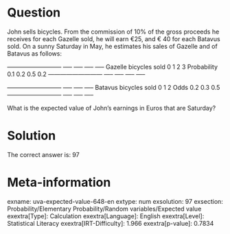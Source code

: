 Question
========

John sells bicycles. From the commission of 10% of the gross proceeds he receives for each Gazelle sold, he will earn €25, and € 40 for each Batavus sold. On a sunny Saturday in May, he estimates his sales of Gazelle and of Batavus as follows:

  --------------------------- ----- ----- ----- ----- Gazelle bicycles sold 0 1 2 3 Probability 0.1 0.2 0.5 0.2 --------------------------- ----- ----- ----- -----

  --------------------------- ----- ----- ----- Batavus bicycles sold 0 1 2 Odds 0.2 0.3 0.5 --------------------------- ----- ----- -----

What is the expected value of John's earnings in Euros that are Saturday?

Solution
========

The correct answer is: 97

Meta-information
================
exname: uva-expected-value-648-en
extype: num
exsolution: 97
exsection: Probability/Elementary Probability/Random variables/Expected value
exextra[Type]: Calculation
exextra[Language]: English
exextra[Level]: Statistical Literacy
exextra[IRT-Difficulty]: 1.966
exextra[p-value]: 0.7834
